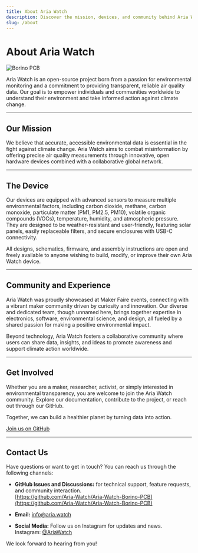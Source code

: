 ```yaml
---
title: About Aria Watch
description: Discover the mission, devices, and community behind Aria Watch.
slug: /about
---
```


# About Aria Watch

![Borino PCB](https://r3-it.storage.cloud.it/aria-public/website/about.jpg)


Aria Watch is an open-source project born from a passion for environmental monitoring and a commitment to providing transparent, reliable air quality data. Our goal is to empower individuals and communities worldwide to understand their environment and take informed action against climate change.

---

## Our Mission

We believe that accurate, accessible environmental data is essential in the fight against climate change. Aria Watch aims to combat misinformation by offering precise air quality measurements through innovative, open hardware devices combined with a collaborative global network.

---

## The Device

Our devices are equipped with advanced sensors to measure multiple environmental factors, including carbon dioxide, methane, carbon monoxide, particulate matter (PM1, PM2.5, PM10), volatile organic compounds (VOCs), temperature, humidity, and atmospheric pressure. They are designed to be weather-resistant and user-friendly, featuring solar panels, easily replaceable filters, and secure enclosures with USB-C connectivity.

All designs, schematics, firmware, and assembly instructions are open and freely available to anyone wishing to build, modify, or improve their own Aria Watch device.

---

## Community and Experience

Aria Watch was proudly showcased at Maker Faire events, connecting with a vibrant maker community driven by curiosity and innovation. Our diverse and dedicated team, though unnamed here, brings together expertise in electronics, software, environmental science, and design, all fueled by a shared passion for making a positive environmental impact.

Beyond technology, Aria Watch fosters a collaborative community where users can share data, insights, and ideas to promote awareness and support climate action worldwide.

---

## Get Involved

Whether you are a maker, researcher, activist, or simply interested in environmental transparency, you are welcome to join the Aria Watch community. Explore our documentation, contribute to the project, or reach out through our GitHub.

Together, we can build a healthier planet by turning data into action.

[Join us on GitHub](https://github.com/Aria-Watch/)

---

## Contact Us

Have questions or want to get in touch? You can reach us through the following channels:

- **GitHub Issues and Discussions:** for technical support, feature requests, and community interaction.  
  [https://github.com/Aria-Watch/Aria-Watch-Borino-PCB](https://github.com/Aria-Watch/Aria-Watch-Borino-PCB)

- **Email:** info@aria.watch 

- **Social Media:** Follow us on Instagram for updates and news.  
  Instagram: [@AriaWatch](https://www.instagram.com/aria.watch_official/)  


We look forward to hearing from you!
